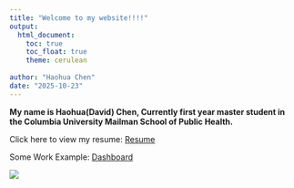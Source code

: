 ```yaml
---
title: "Welcome to my website!!!!"
output: 
  html_document:
    toc: true
    toc_float: true
    theme: cerulean
    
author: "Haohua Chen"
date: "2025-10-23"
---
```


**My name is Haohua(David) Chen, Currently first year master student in the Columbia University Mailman School of Public Health.**

Click here to view my resume: [Resume](Haohua_resume.pdf) 

Some Work Example:
[Dashboard](dashboard.html)

![](https://media4.giphy.com/media/v1.Y2lkPTc5MGI3NjExcm9kbXQybGNtemNzajMwMDQwYW9kdjB1MXYxemI0ZzBpMGI1dXlkYSZlcD12MV9pbnRlcm5hbF9naWZfYnlfaWQmY3Q9Zw/YTzh3zw4mj1XpjjiIb/giphy.gif)

